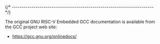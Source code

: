 
{/* ------------------------------------------------------------------------ */}

The original GNU RISC-V Embedded GCC documentation is available from the
GCC project web site:

- https://gcc.gnu.org/onlinedocs/
